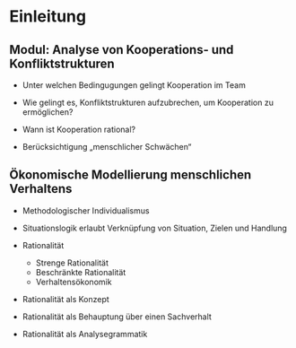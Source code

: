 # Einleitung

## Modul: Analyse von Kooperations- und Konfliktstrukturen

- Unter welchen Bedingugungen gelingt Kooperation im Team

- Wie gelingt es, Konfliktstrukturen aufzubrechen, um Kooperation zu ermöglichen?

- Wann ist Kooperation rational?

- Berücksichtigung &bdquo;menschlicher Schwächen&ldquo;

## Ökonomische Modellierung menschlichen Verhaltens

  - Methodologischer Individualismus  
  - Situationslogik erlaubt Verknüpfung von Situation, Zielen und Handlung

  - Rationalität

    * Strenge Rationalität
    * Beschränkte Rationalität
    * Verhaltensökonomik

  - Rationalität als Konzept

  * Rationalität als Behauptung über einen Sachverhalt
  * Rationalität als Analysegrammatik
  